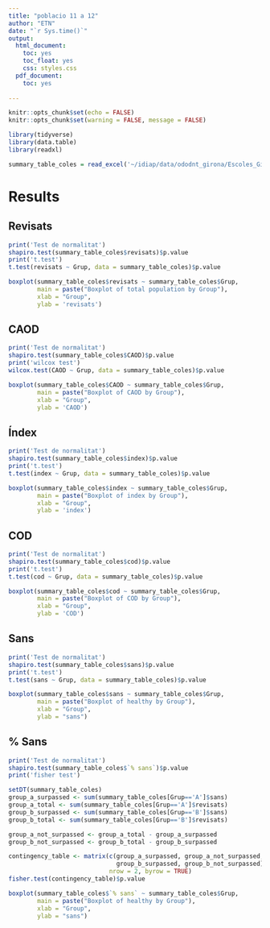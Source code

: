 ```yaml
---
title: "poblacio 11 a 12"
author: "ETN"
date: "`r Sys.time()`"
output:
  html_document:
    toc: yes
    toc_float: yes
    css: styles.css
  pdf_document:
    toc: yes
    
---
```


```r
knitr::opts_chunk$set(echo = FALSE)
knitr::opts_chunk$set(warning = FALSE, message = FALSE) 
```

```r
library(tidyverse)
library(data.table)
library(readxl)

summary_table_coles = read_excel('~/idiap/data/ododnt_girona/Escoles_Giona_3_mod.xlsx', sheet = 4)
```

# Results {.tabset}

## Revisats

```r
print('Test de normalitat')
shapiro.test(summary_table_coles$revisats)$p.value
print('t.test')
t.test(revisats ~ Grup, data = summary_table_coles)$p.value
```

```r

boxplot(summary_table_coles$revisats ~ summary_table_coles$Grup,
        main = paste("Boxplot of total population by Group"),
        xlab = "Group",
        ylab = 'revisats')

```

## CAOD

```r
print('Test de normalitat')
shapiro.test(summary_table_coles$CAOD)$p.value
print('wilcox test')
wilcox.test(CAOD ~ Grup, data = summary_table_coles)$p.value
```

```r

boxplot(summary_table_coles$CAOD ~ summary_table_coles$Grup,
        main = paste("Boxplot of CAOD by Group"),
        xlab = "Group",
        ylab = 'CAOD')

```

## Índex

```r
print('Test de normalitat')
shapiro.test(summary_table_coles$index)$p.value
print('t.test')
t.test(index ~ Grup, data = summary_table_coles)$p.value
```

```r

boxplot(summary_table_coles$index ~ summary_table_coles$Grup,
        main = paste("Boxplot of index by Group"),
        xlab = "Group",
        ylab = 'index')

```

## COD

```r
print('Test de normalitat')
shapiro.test(summary_table_coles$cod)$p.value
print('t.test')
t.test(cod ~ Grup, data = summary_table_coles)$p.value
```

```r

boxplot(summary_table_coles$cod ~ summary_table_coles$Grup,
        main = paste("Boxplot of COD by Group"),
        xlab = "Group",
        ylab = 'COD')

```

## Sans

```r
print('Test de normalitat')
shapiro.test(summary_table_coles$sans)$p.value
print('t.test')
t.test(sans ~ Grup, data = summary_table_coles)$p.value
```

```r

boxplot(summary_table_coles$sans ~ summary_table_coles$Grup,
        main = paste("Boxplot of healthy by Group"),
        xlab = "Group",
        ylab = "sans")

```

## % Sans

```r
print('Test de normalitat')
shapiro.test(summary_table_coles$`% sans`)$p.value
print('fisher test')

setDT(summary_table_coles)
group_a_surpassed <- sum(summary_table_coles[Grup=='A']$sans)
group_a_total <- sum(summary_table_coles[Grup=='A']$revisats)
group_b_surpassed <- sum(summary_table_coles[Grup=='B']$sans)
group_b_total <- sum(summary_table_coles[Grup=='B']$revisats)

group_a_not_surpassed <- group_a_total - group_a_surpassed
group_b_not_surpassed <- group_b_total - group_b_surpassed

contingency_table <- matrix(c(group_a_surpassed, group_a_not_surpassed,
                              group_b_surpassed, group_b_not_surpassed),
                            nrow = 2, byrow = TRUE)
fisher.test(contingency_table)$p.value
```

```r

boxplot(summary_table_coles$`% sans` ~ summary_table_coles$Grup,
        main = paste("Boxplot of healthy by Group"),
        xlab = "Group",
        ylab = "sans")

```